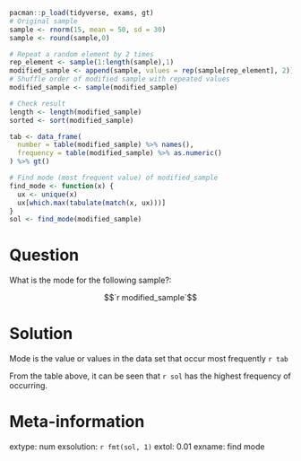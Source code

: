 ```r
pacman::p_load(tidyverse, exams, gt)
# Original sample
sample <- rnorm(15, mean = 50, sd = 30)
sample <- round(sample,0)

# Repeat a random element by 2 times 
rep_element <- sample(1:length(sample),1)
modified_sample <- append(sample, values = rep(sample[rep_element], 2))
# Shuffle order of modified sample with repeated values
modified_sample <- sample(modified_sample)

# Check result
length <- length(modified_sample)
sorted <- sort(modified_sample)

tab <- data_frame(
  number = table(modified_sample) %>% names(),
  frequency = table(modified_sample) %>% as.numeric()
) %>% gt()

# Find mode (most frequent value) of modified_sample
find_mode <- function(x) {
  ux <- unique(x)
  ux[which.max(tabulate(match(x, ux)))]
}
sol <- find_mode(modified_sample)
```


Question
===========
What is the mode for the following sample?:

$$`r modified_sample`$$

Solution
============
Mode is the value or values in the data set that occur most frequently
`r tab`

From the table above, it can be seen that `r sol` has the highest frequency of occurring. 


Meta-information
================
extype: num
exsolution: `r fmt(sol, 1)`
extol: 0.01
exname: find mode


